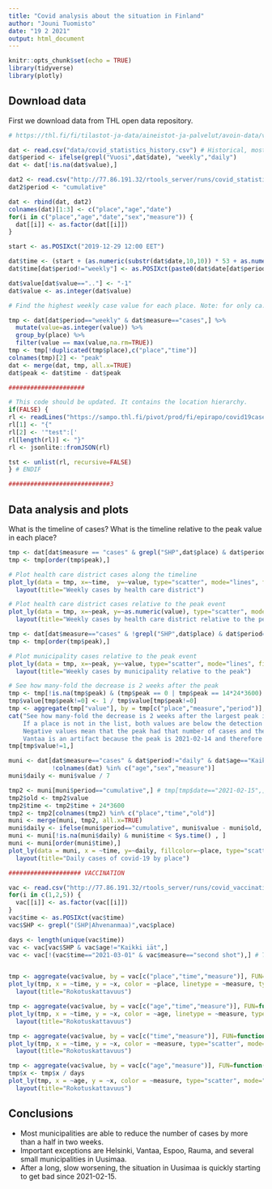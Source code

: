 ```yaml
---
title: "Covid analysis about the situation in Finland"
author: "Jouni Tuomisto"
date: "19 2 2021"
output: html_document
---
```


```r
knitr::opts_chunk$set(echo = TRUE)
library(tidyverse)
library(plotly)

```

## Download data

First we download data from THL open data repository.


```r

# https://thl.fi/fi/tilastot-ja-data/aineistot-ja-palvelut/avoin-data/varmistetut-koronatapaukset-suomessa-covid-19-

dat <- read.csv("data/covid_statistics_history.csv") # Historical, mostly weekly data until 2021-02-15
dat$period <- ifelse(grepl("Vuosi",dat$date), "weekly","daily")
dat <- dat[!is.na(dat$value),]

dat2 <- read.csv("http://77.86.191.32/rtools_server/runs/covid_statistics_daily_fi.csv") #daily updates
dat2$period <- "cumulative"

dat <- rbind(dat, dat2)
colnames(dat)[1:3] <- c("place","age","date")
for(i in c("place","age","date","sex","measure")) {
  dat[[i]] <- as.factor(dat[[i]])
}

start <- as.POSIXct("2019-12-29 12:00 EET")

dat$time <- (start + (as.numeric(substr(dat$date,10,10)) * 53 + as.numeric(substr(dat$date,19,20))) * 7*24*3600)
dat$time[dat$period!="weekly"] <- as.POSIXct(paste0(dat$date[dat$period!="weekly"], " 12:00 EET"))

dat$value[dat$value==".."] <- "-1"
dat$value <- as.integer(dat$value)

# Find the highest weekly case value for each place. Note: for only ca. 10 places the peak occurs before August 2020.

tmp <- dat[dat$period=="weekly" & dat$measure=="cases",] %>%
  mutate(value=as.integer(value)) %>%
  group_by(place) %>%
  filter(value == max(value,na.rm=TRUE))
tmp <- tmp[!duplicated(tmp$place),c("place","time")]
colnames(tmp)[2] <- "peak"  
dat <- merge(dat, tmp, all.x=TRUE)
dat$peak <- dat$time - dat$peak

#####################

# This code should be updated. It contains the location hierarchy.
if(FALSE) {
rl <- readLines("https://sampo.thl.fi/pivot/prod/fi/epirapo/covid19case/fact_epirapo_covid19case.dimensions.json")
rl[1] <- "{"
rl[2] <- '"test":['
rl[length(rl)] <- "}"
rl <- jsonlite::fromJSON(rl)

tst <- unlist(rl, recursive=FALSE)
} # ENDIF

############################3

```

## Data analysis and plots

What is the timeline of cases? What is the timeline relative to the peak value in each place?

```r


tmp <- dat[dat$measure == "cases" & grepl("SHP",dat$place) & dat$period=="weekly" , ]
tmp <- tmp[order(tmp$peak),]

# Plot health care district cases along the timeline
plot_ly(data = tmp, x=~time,  y=~value, type="scatter", mode="lines", fillcolor=~place) %>%
  layout(title="Weekly cases by health care district")

# Plot health care district cases relative to the peak event
plot_ly(data = tmp, x=~peak, y=~as.numeric(value), type="scatter", mode="lines", fillcolor=~place) %>%
  layout(title="Weekly cases by health care district relative to the peak")

tmp <- dat[dat$measure=="cases" & !grepl("SHP",dat$place) & dat$period=="weekly",]
tmp <- tmp[order(tmp$peak),]

# Plot municipality cases relative to the peak event
plot_ly(data = tmp, x=~peak, y=~value, type="scatter", mode="lines", fillcolor=~place) %>%
  layout(title="Weekly cases by municipality relative to the peak")

# See how many-fold the decrease is 2 weeks after the peak
tmp <- tmp[!is.na(tmp$peak) & (tmp$peak == 0 | tmp$peak == 14*24*3600) , ]
tmp$value[tmp$peak!=0] <- 1 / tmp$value[tmp$peak!=0]
tmp <- aggregate(tmp["value"], by = tmp[c("place","measure","period")], FUN = prod)
cat("See how many-fold the decrease is 2 weeks after the largest peak in each place\n
    If a place is not in the list, both values are below the detection limit.\n
    Negative values mean that the peak had that number of cases and then decreased to below the detection limit.\n
    Vantaa is an artifact because the peak is 2021-02-14 and therefore the second value is missing.\n")
tmp[tmp$value!=1,]

muni <- dat[dat$measure=="cases" & dat$period!="daily" & dat$age=="Kaikki ikäryhmät" & dat$sex=="Kaikki sukupuolet",
            !colnames(dat) %in% c("age","sex","measure")]
muni$daily <- muni$value / 7

tmp2 <- muni[muni$period=="cumulative",] # tmp[tmp$date=="2021-02-15",] # Start time of daily follow-up
tmp2$old <- tmp2$value
tmp2$time <- tmp2$time + 24*3600
tmp2 <- tmp2[colnames(tmp2) %in% c("place","time","old")]
muni <- merge(muni, tmp2, all.x=TRUE)
muni$daily <- ifelse(muni$period=="cumulative", muni$value - muni$old, muni$daily)
muni <- muni[!is.na(muni$daily) & muni$time < Sys.time() , ]
muni <- muni[order(muni$time),]
plot_ly(data = muni, x = ~time, y=~daily, fillcolor=~place, type="scatter", mode="lines") %>%
  layout(title="Daily cases of covid-19 by place")

#################### VACCINATION

vac <- read.csv("http://77.86.191.32/rtools_server/runs/covid_vaccination_daily_fi.csv") #daily updates
for(i in c(1,2,5)) {
  vac[[i]] <- as.factor(vac[[i]])
}
vac$time <- as.POSIXct(vac$time)
vac$SHP <- grepl("(SHP|Ahvenanmaa)",vac$place)

days <- length(unique(vac$time))
vac <- vac[vac$SHP & vac$age!="Kaikki iät",]
vac <- vac[!(vac$time=="2021-03-01" & vac$measure=="second shot"),] # There seems to be double counting in data


tmp <- aggregate(vac$value, by = vac[c("place","time","measure")], FUN=function(x) sum(x, na.rm=TRUE))
plot_ly(tmp, x = ~time, y = ~x, color = ~place, linetype = ~measure, type="scatter", mode="lines") %>%
  layout(title="Rokotuskattavuus")

tmp <- aggregate(vac$value, by = vac[c("age","time","measure")], FUN=function(x) sum(x, na.rm=TRUE))
plot_ly(tmp, x = ~time, y = ~x, color = ~age, linetype = ~measure, type="scatter", mode="lines") %>%
  layout(title="Rokotuskattavuus")

tmp <- aggregate(vac$value, by = vac[c("time","measure")], FUN=function(x) sum(x, na.rm=TRUE))
plot_ly(tmp, x = ~time, y = ~x, color = ~measure, type="scatter", mode="lines") %>%
  layout(title="Rokotuskattavuus")

tmp <- aggregate(vac$value, by = vac[c("age","measure")], FUN=function(x) sum(x, na.rm=TRUE))
tmp$x <- tmp$x / days
plot_ly(tmp, x = ~age, y = ~x, color = ~measure, type="scatter", mode="lines") %>%
  layout(title="Rokotuskattavuus")

```

## Conclusions

* Most municipalities are able to reduce the number of cases by more than a half in two weeks.
* Important exceptions are Helsinki, Vantaa, Espoo, Rauma, and several small municipalities in Uusimaa.
* After a long, slow worsening, the situation in Uusimaa is quickly starting to get bad since 2021-02-15.
